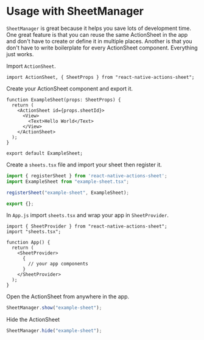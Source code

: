 # Usage with SheetManager

`SheetManager` is great because it helps you save lots of development time. One great feature is that you can reuse the same ActionSheet in the app and don't have to create or define it in multiple places. Another is that you don't have to write boilerplate for every ActionSheet component. Everything just works.

Import `ActionSheet`.

```tsx
import ActionSheet, { SheetProps } from "react-native-actions-sheet";
```

Create your ActionSheet component and export it.

```tsx
function ExampleSheet(props: SheetProps) {
  return (
    <ActionSheet id={props.sheetId}>
      <View>
        <Text>Hello World</Text>
      </View>
    </ActionSheet>
  );
}

export default ExampleSheet;
```

Create a `sheets.tsx` file and import your sheet then register it.

```ts
import { registerSheet } from 'react-native-actions-sheet';
import ExampleSheet from "example-sheet.tsx";

registerSheet("example-sheet", ExampleSheet);

export {};
```

In `App.js` import `sheets.tsx` and wrap your app in `SheetProvider`.

```tsx
import { SheetProvider } from "react-native-actions-sheet";
import "sheets.tsx";

function App() {
  return (
    <SheetProvider>
      {
        // your app components
      }
    </SheetProvider>
  );
}
```

Open the ActionSheet from anywhere in the app.

```jsx
SheetManager.show("example-sheet");
```

Hide the ActionSheet

```jsx
SheetManager.hide("example-sheet");
```
